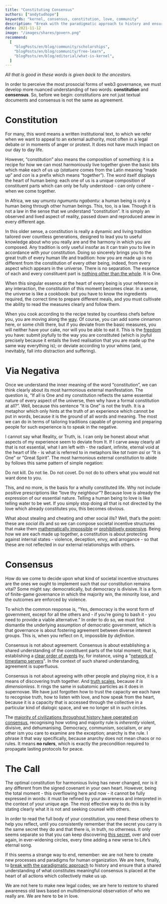 ```yaml
---
title: "Constituting Consensus"
authors: ["andytudhope"]
keywords: "kernel, consensus, constitution, love, community"
description: "Break with the paradigmatic approach to history and ensure that a shared understanding of what constitutes meaningful consensus is placed at the heart of all actions which collectively make us up."
date: 2021-11-12
image: "/images/shares/govern.png"
recommend:
  [
    "blogPosts/en/blog/community/scholarships",
    "blogPosts/en/blog/community/free-learn",
    "blogPosts/en/blog/editorial/what-is-kernel",
  ]
---
```


_All that is good in these words is given back to the ancestors._

In order to perceive the most prosocial forms of web3 governance, we must develop more nuanced understanding of two words: **constitution** and **consensus**. So, before we begin: constitutions are not just textual documents and consensus is not the same as agreement.

# Constitution

For many, this word means a written institutional text, to which we refer when we want to appeal to an external authority, most often in a legal debate or in moments of anger or protest. It does not have much impact on our day to day life.

However, “constitution” also means the composition of something: it is a recipe for how we can most harmoniously live together given the basic bits which make each of us up (_statuere_ comes from the Latin meaning “made up” and _con_ is a prefix which means “together”). The word itself displays the heart of human being: each one of us is a unique composition of constituent parts which can only be fully understood - can only cohere - when we come together.

In Africa, we say _umuntu ngumuntu ngabantu_: a human being is only a human being through other human beings. This, too, is a law. Though it is not a law in the sense that we understand “constitution”. It is simply an observed and lived aspect of reality, passed down and reproduced anew in every different age.

In this older sense, a constitution is really a dynamic and living tradition tailored over countless generations, designed to lead you to useful knowledge about who you really are and the harmony in which you are composed. Any tradition is only useful insofar as it can train you to live in accordance with _your_ constitution. Doing so sincerely brings you to the great truth of every human life and tradition: how you are made up is no different from the constitution of every other being, indeed, from every aspect which appears in the universe. There is no separation. The essence of each and every constituent part is [nothing other than the whole](https://youtu.be/iYNGS2CZnfM?t=615). It is One.

When this singular essence at the heart of every being is your reference in any interaction, the constitution of this moment becomes clear. In a sense, the universe is like a cookbook: but you have to know the ingredients required, the correct time to prepare different meals, and you must cultivate the ability to read the measures clearly and follow them.

When you cook according to the recipe tested by countless chefs before you, you are moving along the [way](http://www.sfhunyuan.com/images/TAO_TE_CHING_-_LE_GUIN_edition.pdf). Of course, you can add some cinnamon here, or some chilli there, but if you deviate from the basic measures, you will neither have your cake, nor will you be able to eat it. This is the [freedom](/learn/module-3/freedom) you have: submit joyfully to the way you are constituted (which is joyful precisely because it entails the lived realisation that you are made up the same way everything is); or deviate according to your whims (and, inevitably, fall into distraction and suffering).

# Via Negativa

Once we understand the inner meaning of the word “constitution”, we can think clearly about its most harmonious external manifestation. The question is, “If all is One and my constitution reflects the same essential nature of every aspect of the universe, then why have a formal constitution at all?”. Well, because this sentence “It is One” is not the truth. It is a metaphor which only hints at the truth of an experience which cannot be put in words, because it is the ground of all words and meaning. The most we can do in terms of tailoring traditions capable of grooming and preparing people for such experience is to speak in the negative.

I cannot say what Reality, or Truth, is. I can only be honest about what aspects of my experience seem to deviate from It. If I carve away clearly all that is not essential, what I am left with - the radiant, infinite, eternal void at the heart of life - is what is referred to in metaphors like _tat tvam asi_ or “It is One” or “Great Spirit”. The most harmonious external constitution to abide by follows this same pattern of simple negation:

Do not kill. Do not lie. Do not covet. Do not do to others what you would not want done to you.

This, and no more, is the basis for a wholly constituted life. Why not include positive prescriptions like “love thy neighbour”? Because love is already the expression of our essential nature. Telling a human being to love is like telling water to be wet. If you simply stop doing all that is not directed by the love which already constitutes you, this becomes obvious.

What about stealing and cheating and other social ills? Well, that’s the point: these are _social ills_ and so we can compose societal incentive structures that make them [mathematically impossible](/learn/module-2/money-speech/#math-beats-bureaucracy) or [prohibitively expensive](/learn/module-6/censorship-resistance/#economic-proof). Being how we are each made up together, a constitution is about protecting against internal states - violence, deception, envy, and arrogance - so that these are not reflected in our external relationships with others.

# Consensus

How do we come to decide upon what kind of societal incentive structures are the ones we ought to implement such that our constitution remains vital? Some might say: democratically, but democracy is divisive. It is a form of finite-game governance in which the majority win, the minority lose, and the outcomes are enforced by violence.

To which the common response is, “Yes, democracy is the worst form of government, except for all the others and - if you’re going to bash it - you need to provide a viable alternative.” In order to do so, we must first dismantle the underlying assumption of democratic government, which is that governance is about fostering agreement between diverse interest groups. This is, when you reflect on it, impossible _by definition_.

Consensus is not about agreement. Consensus is about establishing a shared understanding of the constituent parts of the total moment; that is, establishing a [clear order of events](https://youtu.be/95MscWzdNi4?t=865) by, for instance, using a "[network of timestamp servers](https://bitcoin.org/bitcoin.pdf)". In the context of such shared understanding, agreement is superfluous. 

Consensus is not about agreeing with other people and playing nice, it is a means of discovering truth together. And [truth scales](https://twitter.com/cryptowanderer/status/1365749240362913794), because _it is dimensionless_. It rings the same in subatomic particles as it does in supernovae. We have just forgotten how to trust the capacity we each have to recognise truth, how to listen with love, and how speak from the heart, because it is a capacity that is accessed through the collective in a particular kind of dialogic space, and we no longer sit in such circles.

The [majority of civilizations throughout history have operated on consensus](https://abahlali.org/files/Graeber.pdf), recognising how voting and majority rule is _inherently_ violent, divisive, and dehumanising. Democracy, communism, socialism, or any other ism you care to examine are the exception; anarchy is the rule. I phrase it that way specifically, because anarchy does not mean chaos or no rules. It means **no rulers**, which is exactly the precondition required to propagate lasting protocols for peace.

# The Call

The optimal constitution for harmonious living has never changed, nor is it any different from the signed covenant in your own heart. However, being the total moment - this overflowing here and now - it cannot be fully expressed in words: it must be refined by your awareness and interpreted in the context of your unique age. The most effective way to do this is by stating clearly what it is not and seeking counsel with others.

In order to read the full body of your constitution, you need these others to help you reflect, until you consistently remember that the secret you carry is the same secret they do and that there is, in truth, no otherness. It only seems separate so that you can keep discovering [this secret](https://www.poetryfoundation.org/poems/48725/the-secret-56d22a326e5a8), over and over again, in ever-widening circles, every time adding a new verse to Life’s eternal song.

If this seems a strange way to end, remember: we are not here to create new processes and paradigms for human organization. We are here, finally, to [break with the paradigmatic approach](/learn/module-7/no-paradigm) to history and ensure that a shared understanding of what constitutes meaningful consensus is placed at the heart of all actions which collectively make us up. 

We are not here to make new legal codes; we are here to restore to shared awareness old laws based on multidimensional observation of who we really are. We are here to be in love.
